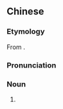 {{also|可可波罗}}
==Chinese==
{{zh-forms|s=可可波罗|gloss=-}}
{{wikipedia|lang=zh}}

===Etymology===
From {{der|zh|en|cocobolo}}.

===Pronunciation===
{{zh-pron
|m=kěkěbōluó
|cat=n
}}

===Noun===
{{zh-noun}}

# {{zh-alt-name|微凹黃檀}}